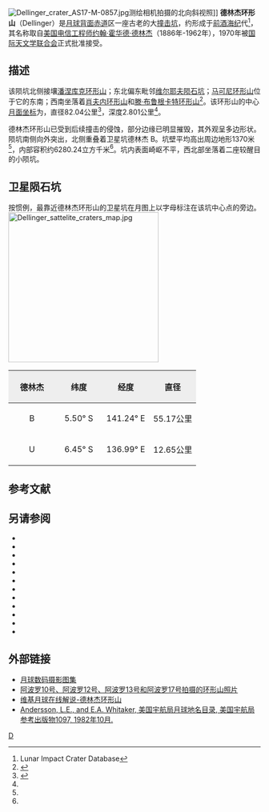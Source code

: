 {{lunar crater data|
 image=Dellinger crater 1115 med.jpg|
 caption=[[月球轨道器1号|月球轨道器1号]]拍摄的图像|
 latitude=6.87|
 N_or_S=S|
 longitude=140.70|
 E_or_W=E|
 diameter=82.04公里|
 depth=2.801公里|
 colong=220|
 eponym=[[约翰·霍华德·德林杰|约翰·霍·德林杰]]}}
[[Image:Dellinger_crater_AS17-M-0857.jpg|thumb]]测绘相机拍摄的北向斜视照]]
'''德林杰环形山'''（Dellinger）是[[月球背面|月球背面]][[赤道|赤道]]区一座古老的大[[撞击坑|撞击坑]]，约形成于[[前酒海纪|前酒海纪]]代<ref name=LICD>Lunar Impact Crater Database</ref>，其名称取自[[美国|美国]][[电信|电信]][[工程师|工程师]][[约翰·霍华德·德林杰|约翰·霍华德·德林杰]]（1886年-1962年），1970年被[[国际天文学联合会|国际天文学联合会]]正式批准接受。

==描述==
该陨坑北侧接壤[[潘涅库克环形山|潘涅库克环形山]]；东北偏东毗邻[[维尔耶夫陨石坑|维尔耶夫陨石坑]]；[[马可尼环形山|马可尼环形山]]位于它的东南；西南坐落着[[肖夫内环形山|肖夫内环形山]]和[[滕·布鲁根卡特环形山|滕·布鲁根卡特环形山]]<ref>{{Cite web |url=http://planetarynames.wr.usgs.gov/images/Lunar/lac_84_lo.pdf |title=Crater Dellinger on LAC-84 map |access-date=2016-07-10 |archive-date=2020-11-27 |archive-url=https://web.archive.org/web/20201127013144/https://planetarynames.wr.usgs.gov/images/Lunar/lac_84_lo.pdf |dead-url=no }}</ref>。该环形山的中心[[月面坐标|月面坐标]]为{{Coord|6.87|S|140.7|E|globe:Moon|nogoogle=1|noosm=1}}，直径82.04公里<ref name="IAU">{{Cite web |url=http://planetarynames.wr.usgs.gov/Feature/1478 |title=Directory of the International Astronomical Union |access-date=2016-07-10 |archive-date=2017-12-01 |archive-url=https://web.archive.org/web/20171201131909/https://planetarynames.wr.usgs.gov/Feature/1478 |dead-url=no }}</ref>，深度2.801公里<ref name="LICD"/>。

德林杰环形山已受到后续撞击的侵蚀，部分边缘已明显摧毁，其外观呈多边形状。陨坑南侧向外突出，北侧重叠着卫星坑德林杰 B。坑壁平均高出周边地形1370米<ref name="LICD"/>，内部容积约6280.24立方千米<ref name="LICD"/>。坑内表面崎岖不平，西北部坐落着二座较醒目的小陨坑。

==卫星陨石坑==
按惯例，最靠近德林杰环形山的卫星坑在月图上以字母标注在该坑中心点的旁边。
[[Image:Dellinger_sattelite_craters_map.jpg|300px]]

{| class="wikitable"
!width="25%" style="background:#eeeeee;" |德林杰
!width="25%" style="background:#eeeeee;" |纬度
!width="25%" style="background:#eeeeee;" |经度
!width="25%" style="background:#eeeeee;" |直径
|-
|align="center"|B
|align="center"|5.50° S
|align="center"|141.24° E
|align="center"|55.17公里
|-
|align="center"|U
|align="center"|6.45° S
|align="center"|136.99° E
|align="center"|12.65公里
|}{{clear}}

==参考文献==
{{reflist}}
==另请参阅==
{{refbegin}}
* {{cite book
  | last1 = Andersson
  | first1 = L. E.
  | last2 = Whitaker
  | first2 = E. A.
  | authorlink2 = Ewen Whitaker
  | date = 1982
  | title = [[NASA|NASA]] Catalogue of Lunar Nomenclature
  | publisher = NASA RP-1097
  | ref = harv
  }}
* {{cite web
  | last = Blue
  | first = Jennifer
  | date = July 25, 2007
  | title = Gazetteer of Planetary Nomenclature
  | publisher = [[United_States_Geological_Survey|USGS]]
  | url = http://planetarynames.wr.usgs.gov/
  | accessdate = 2007-08-05
  | ref = harv
  | archive-date = 2013-02-13
  | archive-url = https://www.webcitation.org/6EOCinkK0?url=http://planetarynames.wr.usgs.gov/
  | dead-url = no
  }}
* {{cite book
  | last1 = Bussey
  | first1 = B.
  | authorlink1 = Ben Bussey
  | last2 = Spudis
  | first2 = P.
  | authorlink2 = Paul Spudis
  | date = 2004
  | title = The Clementine Atlas of the Moon
  | publisher = Cambridge University Press
  | location = New York
  | isbn = 978-0-521-81528-4
  | ref = harv
  }}
* {{cite book
  | last1 = Cocks
  | first1 = Elijah E.
  | last2 = Cocks
  | first2 = Josiah C.
  | date = 1995
  | title = Who's Who on the Moon: A Biographical Dictionary of Lunar Nomenclature
  | url = https://archive.org/details/isbn_9780936389271
  | publisher = Tudor Publishers
  | isbn = 978-0-936389-27-1
  | ref = harv
  }}
* {{cite web
  | last = McDowell
  | first = Jonathan
  | date = July 15, 2007
  | url = http://host.planet4589.org/astro/lunar/
  | title = Lunar Nomenclature
  | publisher = Jonathan's Space Report
  | accessdate = 2007-10-24
  | ref = harv
  | archive-date = 2018-12-25
  | archive-url = https://web.archive.org/web/20181225170156/http://host.planet4589.org/astro/lunar/
  | dead-url = no
  }}
* {{cite journal| last1 = Menzel| first1 = D. H.| last2 = Minnaert| first2 = M.| last3 = Levin| first3 = B.| last4 = Dollfus| first4 = A.| last5 = Bell| first5 = B.| title = Report on Lunar Nomenclature by the Working Group of Commission 17 of the IAU| doi = 10.1007/BF00171763| journal = Space Science Reviews| volume = 12| issue = 2| pages = 136–186| date = 1971| bibcode = 1971SSRv...12..136M| ref = harv}}
* {{cite book
  | first = Patrick
  | last = Moore
  | authorlink = Patrick Moore
  | date = 2001
  | title = On the Moon
  | url = https://archive.org/details/patrickmooreonmo00patr
  | publisher = Sterling Publishing Co.
  | isbn = 978-0-304-35469-6
  | ref = harv
  }}
* {{cite book
  | first = Fred W.
  | last = Price
  | date = 1988
  | title = The Moon Observer's Handbook
  | publisher = Cambridge University Press
  | isbn = 978-0-521-33500-3
  | ref = harv
  }}
* {{cite book
  | last = Rükl
  | first = Antonín
  | authorlink = Antonín Rükl
  | date = 1990
  | title = Atlas of the Moon
  | publisher = Kalmbach Books
  | isbn = 978-0-913135-17-4
  | ref = harv
  }}
* {{cite book
  | last = Webb
  | first = Rev. T. W.
  | authorlink = Thomas William Webb
  | date = 1962
  | title = Celestial Objects for Common Telescopes
  | url = https://archive.org/details/celestialobjects00webb
  | edition = 6th revised
  | publisher = Dover
  | isbn = 978-0-486-20917-3
  | ref = harv
  }}
* {{cite book
  | first = Ewen A.
  | last = Whitaker
  | authorlink = Ewen Whitaker
  | date = 1999
  | title = Mapping and Naming the Moon
  | publisher = Cambridge University Press
  | isbn = 978-0-521-62248-6
  | ref = harv
  }}
* {{cite book
  | first = Peter T.
  | last = Wlasuk
  | date = 2000
  | title = Observing the Moon
  | publisher = Springer
  | isbn = 978-1-85233-193-1
  | ref = harv
 }}
{{refend}}

== 外部链接==
* [http://www.lpi.usra.edu/resources/lunar_orbiter/bin/srch_nam.shtml?Dellinger%7C0 月球数码摄影图集] {{Wayback|url=http://www.lpi.usra.edu/resources/lunar_orbiter/bin/srch_nam.shtml?Dellinger%7C0 |date=20201127013226 }}
* [http://www.lpi.usra.edu/resources/apollo/search/feature/?feature=Dellinger 阿波罗10号、阿波罗12号、阿波罗13号和阿波罗17号拍摄的环形山照片] {{Wayback|url=http://www.lpi.usra.edu/resources/apollo/search/feature/?feature=Dellinger |date=20201127013912 }}
* [http://the-moon.wikispaces.com/Dellinger 维基月球在线解说-德林杰环形山] {{Wayback|url=http://the-moon.wikispaces.com/Dellinger |date=20180530154638 }}
*[http://planet4589.org/astro/lunar/RP-1097.pdf Andersson, L.E., and E.A. Whitaker, 美国宇航局月球地名目录, 美国宇航局参考出版物1097, 1982年10月.] {{Wayback|url=http://planet4589.org/astro/lunar/RP-1097.pdf |date=20141006125838 }}

[[Category:月球环形山|D]]
{{月球環形山 (C-F)}}